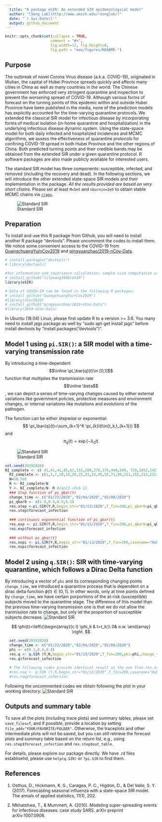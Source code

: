 ```yaml
---
  title: "R package eSIR: An extended SIR epidemiological model"
  author: "[Song Lab](http://www.umich.edu/~songlab/)"
  date: "`r Sys.Date()`"
  output: github_document
---
```


```r
knitr::opts_chunk$set(collapse = TRUE,
                     comment = "#>",
                     fig.width=12, fig.height=8,
                     fig.path = "man/figures/README-")

```

## Purpose

The outbreak of novel Corona Virus disease (a.k.a. COVID-19), originated in Wuhan, the capital of Hubei Province spreads quickly and affects many cities in China as well as many countries in the world.  The Chinese government has enforced very stringent quarantine and inspection to prevent the worsening spread of COVID-19.  Although various forms of forecast on the turning points of this epidemic within and outside Hubei Province have been published in the media, none of the prediction models has explicitly accounted for the time-varying quarantine protocols. We extended the classical SIR model for infectious disease by incorporating forms of medical isolation (in-home quarantine and hospitalization) in the underlying infectious disease dynamic system.  Using the state-space model for both daily infected and hospitalized incidences and MCMC algorithms, we assess the effectiveness of quarantine protocols for confining COVID-19 spread in both Hubei Province and the other regions of China.  Both predicted turning points and their credible bands may be obtained from the extended SIR under a given quarantine protocol.  R software packages are also made publicly available for interested users.

The standard SIR model has three components: susceptible, infected, and removed (including the recovery and dead). In the following sections, we will introduce the other extended state-space SIR models and their implementation in the package. *All the results provided are based on very short chains.* Please set at least `M=5e5` and `nburnin=2e5` to obtain stable MCMC chains via [`rjags`](https://cran.r-project.org/web/packages/rjags/index.html).  

![Standard SIR](man/figures/SIR.png)




## Preparation

To install and use this R package from Github, you will need to install another R package "devtools". Please uncomment the codes to install them. We notice some convenient access to the COVID-19 from [GuangchuangYu/nCov2019](https://github.com/GuangchuangYu/nCov2019) and [qingyuanzhao/2019-nCov-Data](https://github.com/qingyuanzhao/2019-nCov-Data). 

```r
# install.packages("devtools")
# library(devtools)

#for information and covariance calculation; sample size computation using Hasegawa proposal
# install_github("lilywang1988/eSIR")
library(eSIR) 

# Data of COVID-19 can be found in the following R packages: 
# install_github("GuangchuangYu/nCov2019")
#library(nCov2019) 
# install_github("qingyuanzhao/2019-nCov-Data")
#library(2019-nCov-Data) 

```

In Ubuntu (18.04) Linux, please first update R to a version >= 3.6. You many need to install jags package as well by  "sudo apt-get install jags"  before install devtools by "install.packages("devtools")". 


## Model 1 using `pi.SIR()`: a SIR model with a time-varying transmission rate

By introducing a time-dependent $$\inline \pi_\bar{q}(t)\in [0,1]$$ function that multiplies the transmission rate $$\inline \beta$$, we can depict a series of time-varying changes caused by either external variations like government policies, protective measures and environment changes, or internal variations like mutations and evolutions of the pathogen. 

The function can be either stepwise or exponential:
$$
\pi_\bar{q}(t)=\sum_{k=1}^K \pi_{k}I(t\in[t_k,t_{k+1}))
$$
and
$$
\pi_\bar{q}(t)=\exp(-\lambda_0t)
$$

![Standard SIR](man/figures/model1.png)

```r
set.seed(20192020)
NI_complete <- c( 41,41,41,45,62,131,200,270,375,444,549, 729,1052,1423,2714,3554,4903,5806,7153,9074,11177,13522,16678,19665,22112,24953,27100,29631,31728,33366)
  RI_complete <- c(1,1,7,10,14,20,25,31,34,45,55,71,94,121,152,213,252,345,417,561,650,811,1017,1261,1485,1917,2260,2725,3284,3754)
  N=58.5e6
  R <- RI_complete/N
  Y <- NI_complete/N- R #Jan13->Feb 11
  ### Step function of pi_qbar(t)
  change_time <- c("01/23/2020","02/04/2020","02/08/2020")
  pi_qbar0 <- c(1.0,0.9,0.5,0.1)
  res.step <-pi.SIR(Y,R,begin_str="01/13/2020",T_fin=200,pi_qbar0=pi_qbar0,change_time=change_time,casename="Hubei_step",save_files = T)
  res.step$forecast_infection
  
  ### continuous exponential function of pi_qbar(t)
  res.exp <- pi.SIR(Y,R,begin_str="01/13/2020",T_fin=200,pi_qbar0=pi_qbar0,change_time=change_time,exponential=TRUE,lambda0=0.01,casename="Hubei_exp")
  res.exp$forecast_infection
  
  ### without pi_qbar(t)
  res.nopi <- pi.SIR(Y,R,begin_str="01/13/2020",T_fin=200,casename="Hubei_nopi")
  res.nopi$forecast_infection
```


## Model 2 using `q.SIR()`: SIR with time-varying quarantine, which follows a Dirac Delta function

By introducing a vector of `phi` and its corresponding changing points `change_time`, we introduced a quarantine process that is dependent on a dirac delta function $\phi(t)\in [0,1]$. In other words, only at time points defined by `change_time`, we have certain porportions of the at-risk (susceptible) subjects moved to the quarantine stage. The difference of this model than the previous time-varying transmission one is that we do not allow the tranmission rate to change, but only let the proportion of susceptible subjects decrease. 
![Standard SIR](man/figures/model2.png)

$$
\phi(t)=\left\{\begin{array}{c l}
\phi_k & t=t_k;\\
0& o.w. 
\end{array}  \right.
$$


```r
  set.seed(20192020)
  change_time <- c("01/23/2020","02/04/2020","02/08/2020")
  phi <- c(0.1,0.4,0.4)
  res.q <- q.SIR (Y,R,begin_str="01/13/2020",T_fin=200,phi=phi,change_time=change_time,casename="Hubei_q")
  res.q$forecast_infection
  
  # The following codes provide identical result as the one fron res.nopi in pi.SIR
  #res.noq <- q.SIR (Y,R,begin_str="01/13/2020",T_fin=200,casename="Hubei_noq")
  #res.noq$forecast_infection


```

Following the uncommented codes we obtain following the plot in your working directory:
![Standard SIR](man/figures/Hubei_qthetaQ_plot.png)

## Outputs and summary table

To save all the plots (including trace plots) and summary tables, please set `save_files=T`, and if possible, provide a location by setting `file_add="YOUR/FAVORITE/FOLDER"`. Otherwise, the traceplots and other intermediate plots will not be saved, but you can still retrieve the forecast plots and summary table based on the return list, e.g., using `res.step$forecast_infection` and `res.step$out_table`.

For details, please explore our package directly. We have .rd files establisehd, please use `help(q.SIR)` or `?pi.SIR` to find them. 

## References

1. Osthus, D., Hickmann, K. S., Caragea, P. C., Higdon, D., & Del Valle, S. Y. (2017). Forecasting seasonal influenza with a state-space SIR model. The annals of applied statistics, 11(1), 202.

2. Mkhatshwa, T., & Mummert, A. (2010). Modeling super-spreading events for infectious diseases: case study SARS. arXiv preprint arXiv:1007.0908.

